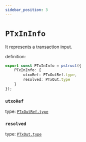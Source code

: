 ```yaml
---
sidebar_position: 3
---
```


# `PTxInInfo`

It represents a transaction input.

definition:

```ts
export const PTxInInfo = pstruct({
    PTxInInfo: {
        utxoRef: PTxOutRef.type,
        resolved: PTxOut.type
    }
});
```

### `utxoRef`

type: [`PTxOutRef.type`](./PTxOutRef)


### `resolved`

type: [`PTxOut.type`](./PTxOut)

